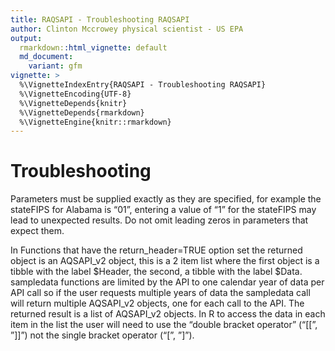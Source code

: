 ```yaml
---
title: RAQSAPI - Troubleshooting RAQSAPI
author: Clinton Mccrowey physical scientist - US EPA
output:
  rmarkdown::html_vignette: default
  md_document:
    variant: gfm
vignette: >
  %\VignetteIndexEntry{RAQSAPI - Troubleshooting RAQSAPI}
  %\VignetteEncoding{UTF-8}
  %\VignetteDepends{knitr}
  %\VignetteDepends{rmarkdown}
  %\VignetteEngine{knitr::rmarkdown}
---
```


# Troubleshooting

Parameters must be supplied exactly as they are specified, for example the
stateFIPS for Alabama is "01", entering a value of "1" for the stateFIPS
may lead to unexpected results. Do not omit leading zeros in parameters that
expect them.

In Functions that have the return_header=TRUE option set the returned object is
an AQSAPI_v2 object, this is a 2 item list where the first object is a tibble
with the label \$Header, the second, a tibble with the label \$Data. sampledata
functions are limited by the API to one calendar year of data per API call so if
the user requests multiple years of data the sampledata call will return
multiple AQSAPI_v2 objects, one for each call to the API. The returned result is
a list of AQSAPI_v2 objects. In R to access the data in each item in the list
the user will need to use the "double bracket operator" ("[[", "]]") not the
single bracket operator ("[", "]").
